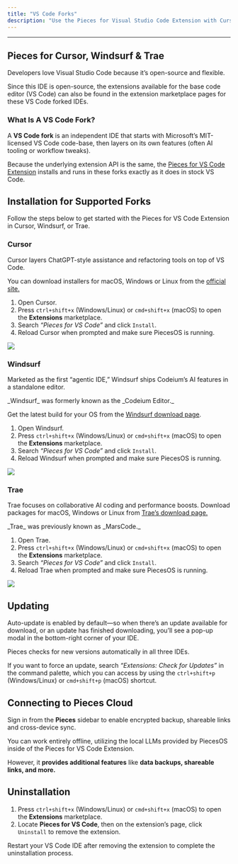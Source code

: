 ```yaml
---
title: "VS Code Forks"
description: "Use the Pieces for Visual Studio Code Extension with Cursor, Windsurf, and Trae."
---
```


---

## Pieces for Cursor, Windsurf & Trae

Developers love Visual Studio Code because it’s open-source and flexible.

Since this IDE is open-source, the extensions available for the base code editor (VS Code) can also be found in the extension marketplace pages for these VS Code forked IDEs.

### What Is A VS Code Fork?

A **VS Code fork** is an independent IDE that starts with Microsoft’s MIT-licensed VS Code code-base, then layers on its own features (often AI tooling or workflow tweaks).

Because the underlying extension API is the same, the [Pieces for VS Code Extension](https://docs.pieces.app/products/extensions-plugins/visual-studio-code) installs and runs in these forks exactly as it does in stock VS Code.

## Installation for Supported Forks

Follow the steps below to get started with the Pieces for VS Code Extension in Cursor, Windsurf, or Trae.

### Cursor

Cursor layers ChatGPT-style assistance and refactoring tools on top of VS Code.

You can download installers for macOS, Windows or Linux from the [official site.](https://www.cursor.com/downloads)

1. Open Cursor.
2. Press `ctrl+shift+x` (Windows/Linux) or `cmd+shift+x` (macOS) to open the **Extensions** marketplace.
3. Search _“Pieces for VS Code”_ and click `Install`.
4. Reload Cursor when prompted and make sure PiecesOS is running.

![](https://storage.googleapis.com/hashnode_product_documentation_assets/visual_studio_extension_assets/vs_code_forks/cursor_installation.png)

### Windsurf

Marketed as the first “agentic IDE,” Windsurf ships Codeium’s AI features in a standalone editor.

<Info>
  _Windsurf_ was formerly known as the _Codeium Editor._
</Info>

Get the latest build for your OS from the [Windsurf download page](https://windsurf.com/download).

1. Open Windsurf.
2. Press `ctrl+shift+x` (Windows/Linux) or `cmd+shift+x` (macOS) to open the **Extensions** marketplace.
3. Search _“Pieces for VS Code”_ and click `Install`.
4. Reload Windsurf when prompted and make sure PiecesOS is running.

![](https://storage.googleapis.com/hashnode_product_documentation_assets/visual_studio_extension_assets/vs_code_forks/windsurf_installation.png)

### Trae

Trae focuses on collaborative AI coding and performance boosts. Download packages for macOS, Windows or Linux from [Trae’s download page.](https://www.trae.ai/download)

<Info>
  _Trae_ was previously known as _MarsCode._
</Info>

1. Open Trae.
2. Press `ctrl+shift+x` (Windows/Linux) or `cmd+shift+x` (macOS) to open the **Extensions** marketplace.
3. Search _“Pieces for VS Code”_ and click `Install`.
4. Reload Trae when prompted and make sure PiecesOS is running.

![](https://storage.googleapis.com/hashnode_product_documentation_assets/visual_studio_extension_assets/vs_code_forks/trae_installation.png)

## Updating

Auto-update is enabled by default—so when there’s an update available for download, or an update has finished downloading, you’ll see a pop-up modal in the bottom-right corner of your IDE.

<Tip>
  Pieces checks for new versions automatically in all three IDEs.
</Tip>

If you want to force an update, search _“Extensions: Check for Updates”_ in the command palette, which you can access by using the `ctrl+shift+p` (Windows/Linux) or `cmd+shift+p` (macOS) shortcut.

## Connecting to Pieces Cloud

Sign in from the **Pieces** sidebar to enable encrypted backup, shareable links and cross-device sync.

You can work entirely offline, utilizing the local LLMs provided by PiecesOS inside of the Pieces for VS Code Extension.

However, it **provides additional features** like **data backups, shareable links, and more.**

## Uninstallation

1. Press `ctrl+shift+x` (Windows/Linux) or `cmd+shift+x` (macOS) to open the **Extensions** marketplace.
2. Locate **Pieces for VS Code**, then on the extension’s page, click `Uninstall` to remove the extension.

<Warning>
  Restart your VS Code IDE after removing the extension to complete the uninstallation process.
</Warning>